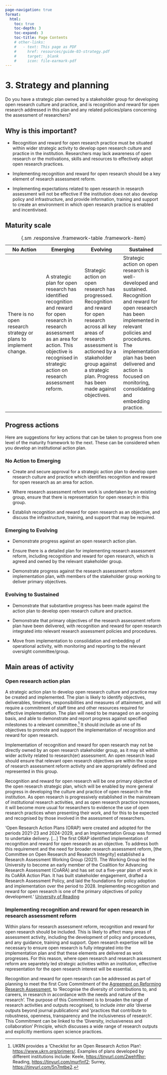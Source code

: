 ```yaml
---
page-navigation: true
format:
  html:
    toc: true
    toc-depth: 3
    toc-expand: 3
    toc-title: Page Contents
    # other-links:
    #   - text: This page as PDF
    #     href: resources/guide-03-strategy.pdf
    #     target: _blank
    #     icon: file-earmark-pdf
---
```


# 3. Strategy and planning

```{=html}
<a href="resources/guide-03-strategy.pdf"
   class="pdf-download" target="_blank"></a>
```

::: {.callout .feature}
Do you have a strategic plan owned by a stakeholder group for developing open research culture and practice, and is recognition and reward for open research addressed in this plan and any related policies/plans concerning the assessment of researchers? 
:::

## Why is this important? 

- Recognition and reward for open research practice must be situated within wider strategic activity to develop open research culture and practice in the institution. Researchers may lack awareness of open research or the motivations, skills and resources to effectively adopt open research practices. 

- Implementing recognition and reward for open research should be a key element of research assessment reform.  

- Implementing expectations related to open research in research assessment will not be effective if the institution does not also develop policy and infrastructure, and provide information, training and support to create an environment in which open research practice is enabled and incentivised. 

## Maturity scale 

| No Action | Emerging | Evolving | Sustained |
|---------|---------|---------|---------|
| There is no open research strategy or plans to implement change. | A strategic plan for open research has identified recognition and reward for open research in research assessment as an area for action. This objective is recognised in strategic action on research assessment reform. | Strategic action on open research has progressed. Recognition and reward for open research across all key areas of research assessment is actioned by a stakeholder group against a strategic plan. Progress has been made against objectives. | Strategic action on open research is well-developed and sustained. Recognition and reward for open research has been implemented in relevant policies and procedures. The implementation plan has been delivered and action is focused on monitoring, consolidating and embedding practice. |

: {.sm .responsive .framework-table .framework-item}


## Progress actions 

Here are suggestions for key actions that can be taken to progress from one level of the maturity framework to the next. These can be considered when you develop an institutional action plan.  

### No Action to Emerging 

- Create and secure approval for a strategic action plan to develop open research culture and practice which identifies recognition and reward for open research as an area for action. 

- Where research assessment reform work is undertaken by an existing group, ensure that there is representation for open research in this group. 

- Establish recognition and reward for open research as an objective, and discuss the infrastructure, training, and support that may be required. 

### Emerging to Evolving 

- Demonstrate progress against an open research action plan. 

- Ensure there is a detailed plan for implementing research assessment reform, including recognition and reward for open research, which is agreed and owned by the relevant stakeholder group. 

- Demonstrate progress against the research assessment reform implementation plan, with members of the stakeholder group working to deliver primary objectives.  

### Evolving to Sustained 

- Demonstrate that substantive progress has been made against the action plan to develop open research culture and practice. 

- Demonstrate that primary objectives of the research assessment reform plan have been delivered, with recognition and reward for open research integrated into relevant research assessment policies and procedures. 

- Move from implementation to consolidation and embedding of operational activity, with monitoring and reporting to the relevant oversight committee/group. 

## Main areas of activity 

### Open research action plan 

A strategic action plan to develop open research culture and practice may be created and implemented. The plan is likely to identify objectives, deliverables, timelines, responsibilities and measures of attainment, and will require a commitment of staff time and other resources required for effective implementation. The plan will need to be managed on an ongoing basis, and able to demonstrate and report progress against specified milestones to a relevant committee.^[UKRN provides a 'Checklist for an Open Research Action Plan': <https://www.ukrn.org/primers/>. Examples of plans developed by different institutions include: Keele, <https://tinyurl.com/2wehf9xr>; Reading, <https://tinyurl.com/murfjnf2>; Surrey, <https://tinyurl.com/5n7mtbe2>.] It should include as one of its objectives to promote and support the implementation of recognition and reward for open research. 

Implementation of recognition and reward for open research may not be directly owned by an open research stakeholder group, as it may sit within wider activity related to research(er) assessment. An open research lead should ensure that relevant open research objectives are within the scope of research assessment reform activity and are appropriately defined and represented in this group.  

Recognition and reward for open research will be one primary objective of the open research strategic plan, which will be enabled by more general progress in developing the culture and practice of open research in the institution. As open research is progressively established in the mainstream of institutional research activities, and as open research practice increases, it will become more usual for researchers to evidence the use of open research practices when presenting their work, and for this to be expected and recognised by those involved in the assessment of researchers.  

::: {.callout .feature}
'Open Research Action Plans (ORAP) were created and adopted for the periods 2021-23 and 2024-2029, and an Implementation Group was formed to undertake delivery. [...] The first ORAP identified implementation of recognition and reward for open research as an objective. To address both this requirement and the need for broader research assessment reform, [the Committee on Open Research and Research Integrity] established a Research Assessment Working Group (2021). The Working Group led the University to become an early member of the Coalition for Advancing Research Assessment (CoARA) and has set out a five-year plan of work in its CoARA Action Plan. It has built stakeholder engagement, drafted a Research Assessment Policy, and laid the foundations for policy adoption and implementation over the period to 2028. Implementing recognition and reward for open research is one of the primary objectives of policy development.' [University of Reading](https://recognition.ukrn-openresearch.ac.uk/case-study-reading.html)
:::

### Implementing recognition and reward for open research in research assessment reform 

Within plans for research assessment reform, recognition and reward for open research should be included. This is likely to affect many areas of assessment activity, including the development of policy and procedures, and any guidance, training and support. Open research expertise will be necessary to ensure open research is fully integrated into the implementation plan and that these elements are delivered as work progresses. For this reason, where open research and research assessment reform are separetely led strategic activities within an institution, effective representation for the open research interest will be essential. 

Recognition and reward for open research can be addressed as part of planning to meet the first Core Commitment of the [Agreement on Reforming Research Assessment](https://coara.eu/agreement/the-agreement-full-text/), to 'Recognise the diversity of contributions to, and careers, in research in accordance with the needs and nature of the research'. The purpose of this Commitment is to broaden the range of research activities and outputs recognised, to include *inter alia* 'diverse outputs beyond journal publications' and 'practices that contribute to robustness, openness, transparency and the inclusiveness of research'. This Commitment can be linked to the 'Diversity, inclusiveness and collaboration' Principle, which discusses a wide range of research outputs and explicitly mentions open science practices. 


